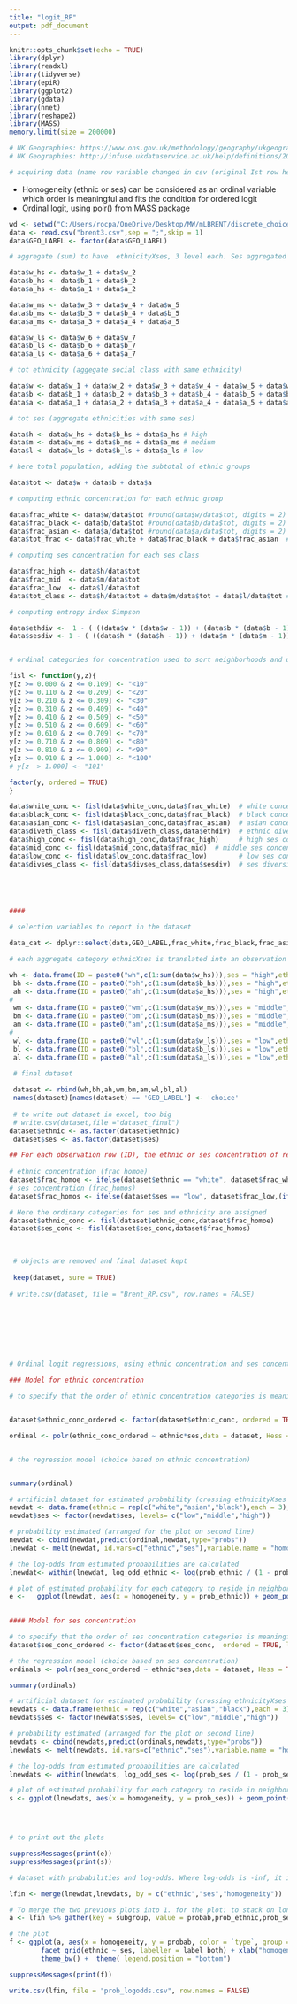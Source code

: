 ---
title: "logit_RP"
output: pdf_document
---


```{r setup, include=FALSE}
knitr::opts_chunk$set(echo = TRUE)
library(dplyr)
library(readxl)
library(tidyverse)
library(epiR)
library(ggplot2)
library(gdata)
library(nnet)
library(reshape2)
library(MASS)
memory.limit(size = 200000)

# UK Geographies: https://www.ons.gov.uk/methodology/geography/ukgeographies/censusgeography#output-area-oa
# UK Geographies: http://infuse.ukdataservice.ac.uk/help/definitions/2011geographies/index.html 

# acquiring data (name row variable changed in csv (original Ist row here removed))


```
* Homogeneity (ethnic or ses) can be considered as an ordinal variable which order is meaningful and fits the condition for ordered logit
* Ordinal logit, using polr() from MASS package


```{r dataset, echo=TRUE, include = TRUE}
wd <- setwd("C:/Users/rocpa/OneDrive/Desktop/MW/mLBRENT/discrete_choice-master/multinomial ordinal regression/")
data <- read.csv("brent3.csv",sep = ";",skip = 1)
data$GEO_LABEL <- factor(data$GEO_LABEL)

# aggregate (sum) to have  ethnicityXses, 3 level each. Ses aggregated as UK census lines (high ses = 1+2; medium ses = 3+4+5, low ses = 6+7 )

data$w_hs <- data$w_1 + data$w_2
data$b_hs <- data$b_1 + data$b_2
data$a_hs <- data$a_1 + data$a_2

data$w_ms <- data$w_3 + data$w_4 + data$w_5
data$b_ms <- data$b_3 + data$b_4 + data$b_5
data$a_ms <- data$a_3 + data$a_4 + data$a_5

data$w_ls <- data$w_6 + data$w_7
data$b_ls <- data$b_6 + data$b_7
data$a_ls <- data$a_6 + data$a_7

# tot ethnicity (aggegate social class with same ethnicity)

data$w <- data$w_1 + data$w_2 + data$w_3 + data$w_4 + data$w_5 + data$w_6 + data$w_7 # white
data$b <- data$b_1 + data$b_2 + data$b_3 + data$b_4 + data$b_5 + data$b_6 + data$b_7 # black
data$a <- data$a_1 + data$a_2 + data$a_3 + data$a_4 + data$a_5 + data$a_6 + data$a_7 # asian

# tot ses (aggregate ethnicities with same ses)

data$h <- data$w_hs + data$b_hs + data$a_hs # high
data$m <- data$w_ms + data$b_ms + data$a_ms # medium
data$l <- data$w_ls + data$b_ls + data$a_ls # low

# here total population, adding the subtotal of ethnic groups

data$tot <- data$w + data$b + data$a

# computing ethnic concentration for each ethnic group

data$frac_white <- data$w/data$tot #round(data$w/data$tot, digits = 2)
data$frac_black <- data$b/data$tot #round(data$b/data$tot, digits = 2)
data$frac_asian <- data$a/data$tot #round(data$a/data$tot, digits = 2)
data$tot_frac <- data$frac_white + data$frac_black + data$frac_asian  # total to check = 1

# computing ses concentration for each ses class

data$frac_high <- data$h/data$tot
data$frac_mid  <- data$m/data$tot
data$frac_low  <- data$l/data$tot
data$tot_class <- data$h/data$tot + data$m/data$tot + data$l/data$tot # total to check = 1

# computing entropy index Simpson

data$ethdiv <-  1 - ( ((data$w * (data$w - 1)) + (data$b * (data$b - 1)) + (data$a * (data$a - 1))) / (data$tot * (data$tot - 1))  )
data$sesdiv <- 1 - ( ((data$h * (data$h - 1)) + (data$m * (data$m - 1)) + (data$l * (data$l - 1))) / (data$tot * (data$tot - 1))  )


# ordinal categories for concentration used to sort neighborhoods and used as dependent variable (range 10%). The function is used to calculate the ethnic concentration of each ethnic group and ses class

fisl <- function(y,z){
y[z >= 0.000 & z <= 0.109] <- "<10"
y[z >= 0.110 & z <= 0.209] <- "<20"
y[z >= 0.210 & z <= 0.309] <- "<30"
y[z >= 0.310 & z <= 0.409] <- "<40"
y[z >= 0.410 & z <= 0.509] <- "<50"
y[z >= 0.510 & z <= 0.609] <- "<60"
y[z >= 0.610 & z <= 0.709] <- "<70"
y[z >= 0.710 & z <= 0.809] <- "<80"
y[z >= 0.810 & z <= 0.909] <- "<90"
y[z >= 0.910 & z <= 1.000] <- "<100"
# y[z  > 1.000] <- "101"

factor(y, ordered = TRUE)
}

data$white_conc <- fisl(data$white_conc,data$frac_white)  # white concentration
data$black_conc <- fisl(data$black_conc,data$frac_black)  # black concentration
data$asian_conc <- fisl(data$asian_conc,data$frac_asian)  # asian concentration
data$diveth_class <- fisl(data$diveth_class,data$ethdiv)  # ethnic diversity according to Simpson index [0,1]
data$high_conc <- fisl(data$high_conc,data$frac_high)     # high ses concentration
data$mid_conc <- fisl(data$mid_conc,data$frac_mid)  # middle ses concentration
data$low_conc <- fisl(data$low_conc,data$frac_low)        # low ses concentration
data$divses_class <- fisl(data$divses_class,data$sesdiv)  # ses diversity according to Simpson index [0,1]





####

# selection variables to report in the dataset

data_cat <- dplyr::select(data,GEO_LABEL,frac_white,frac_black,frac_asian,frac_high,frac_mid,frac_low,white_conc, black_conc,asian_conc,diveth_class,high_conc, mid_conc,low_conc,divses_class)

# each aggregate category ethnicXses is translated into an observation row, with choice-geography repeated as many time as people live in the unit (uncount) 

wh <- data.frame(ID = paste0("wh",c(1:sum(data$w_hs))),ses = "high",ethnic = "white",uncount(data_cat,as.numeric(data$w_hs)))
 bh <- data.frame(ID = paste0("bh",c(1:sum(data$b_hs))),ses = "high",ethnic = "black",uncount(data_cat,as.numeric(data$b_hs)))
 ah <- data.frame(ID = paste0("ah",c(1:sum(data$a_hs))),ses = "high",ethnic = "asian",uncount(data_cat,as.numeric(data$a_hs)))
# 
 wm <- data.frame(ID = paste0("wm",c(1:sum(data$w_ms))),ses = "middle",ethnic = "white",uncount(data_cat,as.numeric(data$w_ms)))
 bm <- data.frame(ID = paste0("bm",c(1:sum(data$b_ms))),ses = "middle",ethnic = "black",uncount(data_cat,as.numeric(data$b_ms)))
 am <- data.frame(ID = paste0("am",c(1:sum(data$a_ms))),ses = "middle",ethnic = "asian",uncount(data_cat,as.numeric(data$a_ms)))
# 
 wl <- data.frame(ID = paste0("wl",c(1:sum(data$w_ls))),ses = "low",ethnic = "white",uncount(data_cat,as.numeric(data$w_ls)))
 bl <- data.frame(ID = paste0("bl",c(1:sum(data$b_ls))),ses = "low",ethnic = "black",uncount(data_cat,as.numeric(data$b_ls)))
 al <- data.frame(ID = paste0("al",c(1:sum(data$a_ls))),ses = "low",ethnic = "asian",uncount(data_cat,as.numeric(data$a_ls)))

 # final dataset
 
 dataset <- rbind(wh,bh,ah,wm,bm,am,wl,bl,al)
 names(dataset)[names(dataset) == 'GEO_LABEL'] <- 'choice'
 
 # to write out dataset in excel, too big
 # write.csv(dataset,file ="dataset_final")
dataset$ethnic <- as.factor(dataset$ethnic)
 dataset$ses <- as.factor(dataset$ses)

## For each observation row (ID), the ethnic or ses concentration of referred group is reported in one variable, and assigned to ordinal categories. E.g., if the ethnicity of ID is white, then the ethnic concentration is that of ethnic group white, so for each category.
 
# ethnic concentration (frac_homoe)
dataset$frac_homoe <- ifelse(dataset$ethnic == "white", dataset$frac_white,(ifelse(dataset$ethnic == "black", dataset$frac_black,dataset$frac_asian)))   
# ses concentration (frac_homos)
dataset$frac_homos <- ifelse(dataset$ses == "low", dataset$frac_low,(ifelse(dataset$ses == "middle", dataset$frac_mid,dataset$frac_high)))      

# Here the ordinary categories for ses and ethnicity are assigned
dataset$ethnic_conc <- fisl(dataset$ethnic_conc,dataset$frac_homoe)
dataset$ses_conc <- fisl(dataset$ses_conc,dataset$frac_homos)

 
 
 # objects are removed and final dataset kept
 
 keep(dataset, sure = TRUE)
 
# write.csv(dataset, file = "Brent_RP.csv", row.names = FALSE)









```




```{r ordinal_logit, fig.width=10, echo=TRUE, include = TRUE}

# Ordinal logit regressions, using ethnic concentration and ses concentration as dependent variable (the ordinal category of the neighborhood people live in), and main effect of ethnicity, ses and their interaction as predictor

### Model for ethnic concentration

# to specify that the order of ethnic concentration categories is meaningful


dataset$ethnic_conc_ordered <- factor(dataset$ethnic_conc, ordered = TRUE, levels= c("<10","<20","<30","<40","<50","<60","<70","<80","<90","<100"))  

ordinal <- polr(ethnic_conc_ordered ~ ethnic*ses,data = dataset, Hess = TRUE)


# the regression model (choice based on ethnic concentration)


summary(ordinal)

# artificial dataset for estimated probability (crossing ethnicityXses for each row)
newdat <- data.frame(ethnic = rep(c("white","asian","black"),each = 3),ses =  rep(c("low","middle","high"),3))
newdat$ses <- factor(newdat$ses, levels= c("low","middle","high"))

# probability estimated (arranged for the plot on second line)
newdat <- cbind(newdat,predict(ordinal,newdat,type="probs"))
lnewdat <- melt(newdat, id.vars=c("ethnic","ses"),variable.name = "homogeneity",value.name="prob_ethnic")

# the log-odds from estimated probabilities are calculated
lnewdat<- within(lnewdat, log_odd_ethnic <- log(prob_ethnic / (1 - prob_ethnic)))

# plot of estimated probability for each category to reside in neighborhood based on ethnic concentration
e <-   ggplot(lnewdat, aes(x = homogeneity, y = prob_ethnic)) + geom_point(size = 1.5) + facet_grid(ethnic ~ ses, labeller = label_both)  + xlab("ethnic homogeneity") + ylab("probability reside") +  theme_bw() +  theme( legend.position = "bottom")
        

#### Model for ses concentration

# to specify that the order of ses concentration categories is meaningful
dataset$ses_conc_ordered <- factor(dataset$ses_conc,  ordered = TRUE, levels= c("<10","<20","<30","<40","<50","<60","<70","<80","<90","<100"))

# the regression model (choice based on ses concentration)
ordinals <- polr(ses_conc_ordered ~ ethnic*ses,data = dataset, Hess = TRUE)

summary(ordinals)

# artificial dataset for estimated probability (crossing ethnicityXses for each row)
newdats <- data.frame(ethnic = rep(c("white","asian","black"),each = 3),ses =  rep(c("low","middle","high"),3))
newdats$ses <- factor(newdats$ses, levels= c("low","middle","high"))

# probability estimated (arranged for the plot on second line)
newdats <- cbind(newdats,predict(ordinals,newdats,type="probs"))
lnewdats <- melt(newdats, id.vars=c("ethnic","ses"),variable.name = "homogeneity",value.name="prob_ses")

# the log-odds from estimated probabilities are calculated
lnewdats <- within(lnewdats, log_odd_ses <- log(prob_ses / (1 - prob_ses)))

# plot of estimated probability for each category to reside in neighborhood based on ses concentration
s <- ggplot(lnewdats, aes(x = homogeneity, y = prob_ses)) + geom_point(size = 1.5) + facet_grid(ethnic ~ ses, labeller = label_both) + xlab("ses homogeneity") + ylab("probability reside") +  theme_bw() +  theme( legend.position = "bottom")




# to print out the plots

suppressMessages(print(e))
suppressMessages(print(s))
```

```{r plot_join, fig.width=10, echo=TRUE, include = TRUE}

# dataset with probabilities and log-odds. Where log-odds is -inf, it is because probability = 0. I just added the categories no one lived in (which have probability 0) for the sake of plot. Summing probabilities for that category (ethnicityXses), the sum is 1.

lfin <- merge(lnewdat,lnewdats, by = c("ethnic","ses","homogeneity"))

# To merge the two previous plots into 1. for the plot: to stack on long format
a <- lfin %>% gather(key = subgroup, value = probab,prob_ethnic,prob_ses) %>% mutate(`type`=fct_relevel(fct_collapse(subgroup,"ethnic" = "prob_ethnic", "ses" = "prob_ses","ethnic")))

# the plot
f <- ggplot(a, aes(x = homogeneity, y = probab, color = `type`, group = `type`)) + geom_point(size = 1.5)  + geom_line() +
        facet_grid(ethnic ~ ses, labeller = label_both) + xlab("homogeneity") + ylab("probability reside") + scale_color_manual(values  = c("blue","orange"), guide = guide_legend(title="Probability to reside for type of homogeneity")) + 
        theme_bw() +  theme( legend.position = "bottom")

suppressMessages(print(f))

write.csv(lfin, file = "prob_logodds.csv", row.names = FALSE)

```
